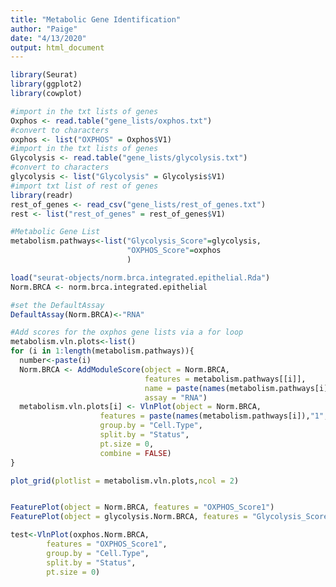 ```yaml
---
title: "Metabolic Gene Identification"
author: "Paige"
date: "4/13/2020"
output: html_document
---
```


```r
library(Seurat)
library(ggplot2)
library(cowplot)
```

```r
#import in the txt lists of genes 
Oxphos <- read.table("gene_lists/oxphos.txt")
#convert to characters  
oxphos <- list("OXPHOS" = Oxphos$V1)
#import in the txt lists of genes 
Glycolysis <- read.table("gene_lists/glycolysis.txt")
#convert to characters  
glycolysis <- list("Glycolysis" = Glycolysis$V1)
#import txt list of rest of genes 
library(readr)
rest_of_genes <- read_csv("gene_lists/rest_of_genes.txt")
rest <- list("rest_of_genes" = rest_of_genes$V1)

#Metabolic Gene List
metabolism.pathways<-list("Glycolysis_Score"=glycolysis, 
                          "OXPHOS_Score"=oxphos
                          )
```

```r
load("seurat-objects/norm.brca.integrated.epithelial.Rda")
Norm.BRCA <- norm.brca.integrated.epithelial
```
```r
#set the DefaultAssay 
DefaultAssay(Norm.BRCA)<-"RNA"

#Add scores for the oxphos gene lists via a for loop
metabolism.vln.plots<-list()
for (i in 1:length(metabolism.pathways)){
  number<-paste(i)
  Norm.BRCA <- AddModuleScore(object = Norm.BRCA,
                              features = metabolism.pathways[[i]],
                              name = paste(names(metabolism.pathways[i])),
                              assay = "RNA")
  metabolism.vln.plots[i] <- VlnPlot(object = Norm.BRCA,
                    features = paste(names(metabolism.pathways[i]),"1",sep = ""),
                    group.by = "Cell.Type",
                    split.by = "Status",
                    pt.size = 0,
                    combine = FALSE)
}

plot_grid(plotlist = metabolism.vln.plots,ncol = 2)


FeaturePlot(object = Norm.BRCA, features = "OXPHOS_Score1")
FeaturePlot(object = glycolysis.Norm.BRCA, features = "Glycolysis_Score1")

test<-VlnPlot(oxphos.Norm.BRCA, 
        features = "OXPHOS_Score1",
        group.by = "Cell.Type",
        split.by = "Status",
        pt.size = 0)

```
